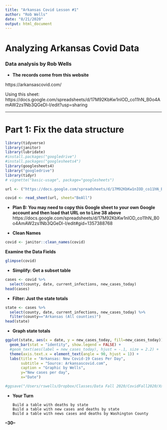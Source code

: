```yaml
---
title: "Arkansas Covid Lesson #1"
author: "Rob Wells"
date: "8/21/2020"
output: html_document
---
```


# Analyzing Arkansas Covid Data
### Data analysis by Rob Wells


- **The records come from this website**  

https://arkansascovid.com/

Using this sheet:
https://docs.google.com/spreadsheets/d/17M92KbKw1nIOD_co11hN_B0o4AmAW2zs1Nb3QGeDl-I/edit?usp=sharing

--------------------------------------------------------------------
# Part 1: Fix the data structure

```r
library(tidyverse)
library(janitor)
library(lubridate)
#install.packages("googledrive")
#install.packages("googlesheets4")
library(googlesheets4)
library("googledrive")
library(tidyr)
# vignette("basic-usage", package="googlesheets")
```




```r
url <- ("https://docs.google.com/spreadsheets/d/17M92KbKw1nIOD_co11hN_B0o4AmAW2zs1Nb3QGeDl-I/edit#gid=1357388768")

covid <- read_sheet(url, sheet="BeAll")
```

- **Plan B: You may need to copy this Google sheet to your own Google account and then load that URL on to Line 38 above**
https://docs.google.com/spreadsheets/d/17M92KbKw1nIOD_co11hN_B0o4AmAW2zs1Nb3QGeDl-I/edit#gid=1357388768


- **Clean Names**
```r

covid <- janitor::clean_names(covid)
```

**Examine the Data Fields**
```r
glimpse(covid)
```

- **Simplify: Get a subset table**
```r
cases <- covid %>% 
  select(county, date, current_infections, new_cases_today)
head(cases)
```

- **Filter: Just the state totals**

```r
state <- cases %>% 
  select(county, date, current_infections, new_cases_today) %>% 
  filter(county=="Arkansas (All counties)") 
head(state)
```

- **Graph state totals**

```r
ggplot(state, aes(x = date, y = new_cases_today, fill=new_cases_today)) + 
  geom_bar(stat = "identity", show.legend = FALSE) +
  #geom_text(aes(label = new_cases_today), hjust = -.1, size = 2.2) +
  theme(axis.text.x = element_text(angle = 90, hjust = 1)) +
  labs(title = "Arkansas: New Covid-19 Cases Per Day", 
       subtitle = "Source: Arkansascovid.com",
       caption = "Graphic by Wells",
       y="New cases per day",
       x="Date")

#ggsave("/Users/rswells/Dropbox/Classes/Data Fall 2020/CovidFall2020/Xx.png",device = "png",width=9,height=6, dpi=800)
```

- **Your Turn**

      Build a table with deaths by state 
      Build a table with new cases and deaths by state
      Build a table with news cases and deaths by Washington County

**--30--**
